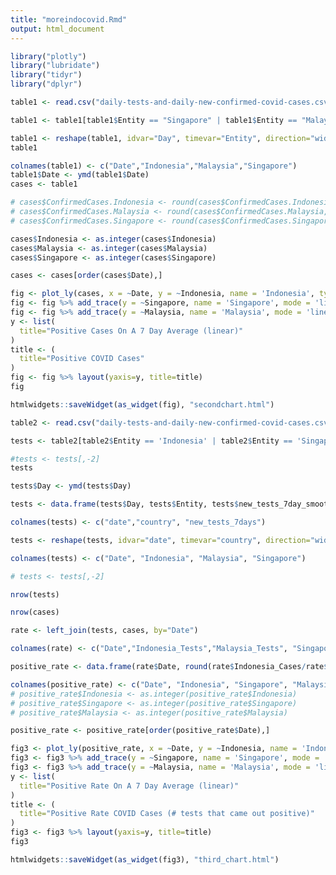 ```yaml
---
title: "moreindocovid.Rmd"
output: html_document
---
```


```r
library("plotly")
library("lubridate")
library("tidyr")
library("dplyr")
```

```r
table1 <- read.csv("daily-tests-and-daily-new-confirmed-covid-cases.csv")
```
```r
table1 <- table1[table1$Entity == "Singapore" | table1$Entity == "Malaysia" | table1$Entity == "Indonesia" ,c(1,3,6)]
```

```r
table1 <- reshape(table1, idvar="Day", timevar="Entity", direction="wide")
table1
```

```r
colnames(table1) <- c("Date","Indonesia","Malaysia","Singapore")
table1$Date <- ymd(table1$Date)
cases <- table1
```

```r
# cases$ConfirmedCases.Indonesia <- round(cases$ConfirmedCases.Indonesia,2)
# cases$ConfirmedCases.Malaysia <- round(cases$ConfirmedCases.Malaysia,2)
# cases$ConfirmedCases.Singapore <- round(cases$ConfirmedCases.Singapore,2)

cases$Indonesia <- as.integer(cases$Indonesia)
cases$Malaysia <- as.integer(cases$Malaysia)
cases$Singapore <- as.integer(cases$Singapore)

```
```r
cases <- cases[order(cases$Date),]
```
```r
fig <- plot_ly(cases, x = ~Date, y = ~Indonesia, name = 'Indonesia', type='scatter',mode = 'lines')
fig <- fig %>% add_trace(y = ~Singapore, name = 'Singapore', mode = 'lines')
fig <- fig %>% add_trace(y = ~Malaysia, name = 'Malaysia', mode = 'lines')
y <- list(
  title="Positive Cases On A 7 Day Average (linear)"
)
title <- (
  title="Positive COVID Cases"
)
fig <- fig %>% layout(yaxis=y, title=title)
fig
```

```r
htmlwidgets::saveWidget(as_widget(fig), "secondchart.html")

```

```r
table2 <- read.csv("daily-tests-and-daily-new-confirmed-covid-cases.csv", stringsAsFactors = FALSE)
```

```r
tests <- table2[table2$Entity == 'Indonesia' | table2$Entity == 'Singapore' | table2$Entity == 'Malaysia', c(3, 1, 4) ]
```

```r
#tests <- tests[,-2]
tests
```
```r
tests$Day <- ymd(tests$Day)
```

```r
tests <- data.frame(tests$Day, tests$Entity, tests$new_tests_7day_smoothed)
```
```r
colnames(tests) <- c("date","country", "new_tests_7days")
```
```r
tests <- reshape(tests, idvar="date", timevar="country", direction="wide")
```
```r
colnames(tests) <- c("Date", "Indonesia", "Malaysia", "Singapore")
```

```r
# tests <- tests[,-2]
```
```r
nrow(tests)
```

```r
nrow(cases)
```

```r
rate <- left_join(tests, cases, by="Date")
```

```r
colnames(rate) <- c("Date","Indonesia_Tests","Malaysia_Tests", "Singapore_Test", "Indonesia_Cases", "Malaysia_Cases", "Singapore_Cases")
```

```r
positive_rate <- data.frame(rate$Date, round(rate$Indonesia_Cases/rate$Indonesia_Tests,2)*100,round(rate$Singapore_Cases/rate$Indonesia_Tests,2)*100,round(rate$Malaysia_Cases/rate$Malaysia_Tests,2)*100)
```

```r
colnames(positive_rate) <- c("Date", "Indonesia", "Singapore", "Malaysia")
# positive_rate$Indonesia <- as.integer(positive_rate$Indonesia)
# positive_rate$Singapore <- as.integer(positive_rate$Singapore)
# positive_rate$Malaysia <- as.integer(positive_rate$Malaysia)

```
```r
positive_rate <- positive_rate[order(positive_rate$Date),]
```
```r
fig3 <- plot_ly(positive_rate, x = ~Date, y = ~Indonesia, name = 'Indonesia', type='scatter', mode = 'lines')
fig3 <- fig3 %>% add_trace(y = ~Singapore, name = 'Singapore', mode = 'lines')
fig3 <- fig3 %>% add_trace(y = ~Malaysia, name = 'Malaysia', mode = 'lines')
y <- list(
  title="Positive Rate On A 7 Day Average (linear)"
)
title <- (
  title="Positive Rate COVID Cases (# tests that came out positive)"
)
fig3 <- fig3 %>% layout(yaxis=y, title=title)
fig3
```

```r
htmlwidgets::saveWidget(as_widget(fig3), "third_chart.html")

```